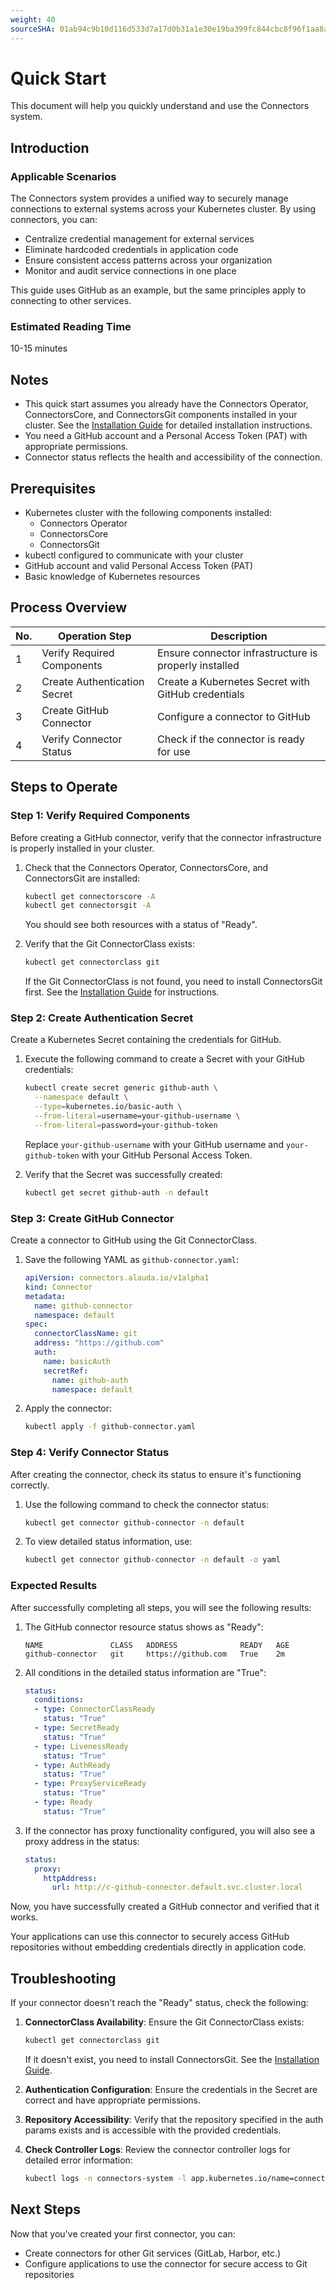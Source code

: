 ```yaml
---
weight: 40
sourceSHA: 01ab94c9b10d116d533d7a17d0b31a1e30e19ba399fc844cbc8f96f1aa8a5457
---
```


# Quick Start

This document will help you quickly understand and use the Connectors system.

## Introduction

### Applicable Scenarios

The Connectors system provides a unified way to securely manage connections to external systems across your Kubernetes cluster. By using connectors, you can:

- Centralize credential management for external services
- Eliminate hardcoded credentials in application code
- Ensure consistent access patterns across your organization
- Monitor and audit service connections in one place

This guide uses GitHub as an example, but the same principles apply to connecting to other services.

### Estimated Reading Time

10-15 minutes

## Notes

- This quick start assumes you already have the Connectors Operator, ConnectorsCore, and ConnectorsGit components installed in your cluster. See the [Installation Guide](../install) for detailed installation instructions.
- You need a GitHub account and a Personal Access Token (PAT) with appropriate permissions.
- Connector status reflects the health and accessibility of the connection.

## Prerequisites

- Kubernetes cluster with the following components installed:
  - Connectors Operator
  - ConnectorsCore
  - ConnectorsGit
- kubectl configured to communicate with your cluster
- GitHub account and valid Personal Access Token (PAT)
- Basic knowledge of Kubernetes resources

## Process Overview

| No. | Operation Step | Description |
|-----|----------------|-------------|
| 1 | Verify Required Components | Ensure connector infrastructure is properly installed |
| 2 | Create Authentication Secret | Create a Kubernetes Secret with GitHub credentials |
| 3 | Create GitHub Connector | Configure a connector to GitHub |
| 4 | Verify Connector Status | Check if the connector is ready for use |

## Steps to Operate

### Step 1: Verify Required Components

Before creating a GitHub connector, verify that the connector infrastructure is properly installed in your cluster.

1. Check that the Connectors Operator, ConnectorsCore, and ConnectorsGit are installed:

   ```bash
   kubectl get connectorscore -A
   kubectl get connectorsgit -A
   ```

   You should see both resources with a status of "Ready".

2. Verify that the Git ConnectorClass exists:

   ```bash
   kubectl get connectorclass git
   ```

   If the Git ConnectorClass is not found, you need to install ConnectorsGit first. See the [Installation Guide](../install) for instructions.

### Step 2: Create Authentication Secret

Create a Kubernetes Secret containing the credentials for GitHub.

1. Execute the following command to create a Secret with your GitHub credentials:

   ```bash
   kubectl create secret generic github-auth \
     --namespace default \
     --type=kubernetes.io/basic-auth \
     --from-literal=username=your-github-username \
     --from-literal=password=your-github-token
   ```

   Replace `your-github-username` with your GitHub username and `your-github-token` with your GitHub Personal Access Token.

2. Verify that the Secret was successfully created:

   ```bash
   kubectl get secret github-auth -n default
   ```

### Step 3: Create GitHub Connector

Create a connector to GitHub using the Git ConnectorClass.

1. Save the following YAML as `github-connector.yaml`:

   ```yaml
   apiVersion: connectors.alauda.io/v1alpha1
   kind: Connector
   metadata:
     name: github-connector
     namespace: default
   spec:
     connectorClassName: git
     address: "https://github.com"
     auth:
       name: basicAuth
       secretRef:
         name: github-auth
         namespace: default
   ```

2. Apply the connector:

   ```bash
   kubectl apply -f github-connector.yaml
   ```

### Step 4: Verify Connector Status

After creating the connector, check its status to ensure it's functioning correctly.

1. Use the following command to check the connector status:

   ```bash
   kubectl get connector github-connector -n default
   ```

2. To view detailed status information, use:

   ```bash
   kubectl get connector github-connector -n default -o yaml
   ```

### Expected Results

After successfully completing all steps, you will see the following results:

1. The GitHub connector resource status shows as "Ready":

   ```
   NAME               CLASS   ADDRESS              READY   AGE
   github-connector   git     https://github.com   True    2m
   ```

2. All conditions in the detailed status information are "True":

   ```yaml
   status:
     conditions:
     - type: ConnectorClassReady
       status: "True"
     - type: SecretReady
       status: "True"
     - type: LivenessReady
       status: "True"
     - type: AuthReady
       status: "True"
     - type: ProxyServiceReady
       status: "True"
     - type: Ready
       status: "True"
   ```

3. If the connector has proxy functionality configured, you will also see a proxy address in the status:

   ```yaml
   status:
     proxy:
       httpAddress:
         url: http://c-github-connector.default.svc.cluster.local
   ```

Now, you have successfully created a GitHub connector and verified that it works.

Your applications can use this connector to securely access GitHub repositories without embedding credentials directly in application code.

## Troubleshooting

If your connector doesn't reach the "Ready" status, check the following:

1. **ConnectorClass Availability**: Ensure the Git ConnectorClass exists:
   ```bash
   kubectl get connectorclass git
   ```
   If it doesn't exist, you need to install ConnectorsGit. See the [Installation Guide](../../install).

2. **Authentication Configuration**: Ensure the credentials in the Secret are correct and have appropriate permissions.

3. **Repository Accessibility**: Verify that the repository specified in the auth params exists and is accessible with the provided credentials.

4. **Check Controller Logs**: Review the connector controller logs for detailed error information:
   ```bash
   kubectl logs -n connectors-system -l app.kubernetes.io/name=connectors-controller-manager
   ```

## Next Steps

Now that you've created your first connector, you can:

- Create connectors for other Git services (GitLab, Harbor, etc.)
- Configure applications to use the connector for secure access to Git repositories
